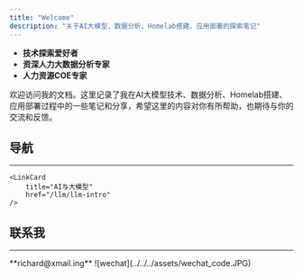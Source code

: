 ```yaml
---
title: "Welcome"
description: "关于AI大模型、数据分析、Homelab搭建、应用部署的探索笔记"
---
```



<Card title="About Me" icon="star">

- **技术探索爱好者**
- **资深人力大数据分析专家**
- **人力资源COE专家**

欢迎访问我的文档。这里记录了我在AI大模型技术、数据分析、Homelab搭建、应用部署过程中的一些笔记和分享，希望这里的内容对你有所帮助，也期待与你的交流和反馈。

</Card>

## 导航

---
<CardGrid>

    <LinkCard
        title="AI与大模型"
        href="/llm/llm-intro"
    />

</CardGrid>

## 联系我

---

<Card title="Email" icon="email">
    **richard@xmail.ing**
</Card>


<CardGrid>
    <Card title="微信" icon="discord">
        ![wechat](../../../assets/wechat_code.JPG)
    </Card>
</CardGrid>